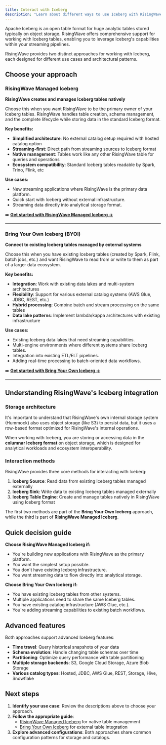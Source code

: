 ```yaml
---
title: Interact with Iceberg
description: "Learn about different ways to use Iceberg with RisingWave"
---
```


Apache Iceberg is an open table format for huge analytic tables stored typically on object storage. RisingWave offers comprehensive support for working with Iceberg tables, enabling you to leverage Iceberg's capabilities within your streaming pipelines.

RisingWave provides two distinct approaches for working with Iceberg, each designed for different use cases and architectural patterns.

## Choose your approach

### RisingWave Managed Iceberg

**RisingWave creates and manages Iceberg tables natively**

Choose this when you want RisingWave to be the primary owner of your Iceberg tables. RisingWave handles table creation, schema management, and the complete lifecycle while storing data in the standard Iceberg format.

**Key benefits:**
- **Simplified architecture**: No external catalog setup required with hosted catalog option
- **Streaming-first**: Direct path from streaming sources to Iceberg format
- **Native management**: Tables work like any other RisingWave table for queries and operations
- **Ecosystem compatibility**: Standard Iceberg tables readable by Spark, Trino, Flink, etc

**Use cases:**
- New streaming applications where RisingWave is the primary data platform.
- Quick start with Iceberg without external infrastructure.
- Streaming data directly into analytical storage format.

➡️ **[Get started with RisingWave Managed Iceberg →](/iceberg/managed/overview)**

---

### Bring Your Own Iceberg (BYOI)

**Connect to existing Iceberg tables managed by external systems**

Choose this when you have existing Iceberg tables (created by Spark, Flink, batch jobs, etc.) and want RisingWave to read from or write to them as part of a larger data ecosystem.

**Key benefits:**
- **Integration**: Work with existing data lakes and multi-system architectures
- **Flexibility**: Support for various external catalog systems (AWS Glue, JDBC, REST, etc.)
- **Hybrid processing**: Combine batch and stream processing on the same tables
- **Data lake patterns**: Implement lambda/kappa architectures with existing infrastructure

**Use cases:**
- Existing Iceberg data lakes that need streaming capabilities.
- Multi-engine environments where different systems share Iceberg tables.
- Integration into existing ETL/ELT pipelines.
- Adding real-time processing to batch-oriented data workflows.

➡️ **[Get started with Bring Your Own Iceberg →](/iceberg/byoi/overview)**

---

## Understanding RisingWave's Iceberg integration

### Storage architecture

It's important to understand that RisingWave's own internal storage system (Hummock) also uses object storage (like S3) to persist data, but it uses a row-based format optimized for RisingWave's internal operations.

When working with Iceberg, you are storing or accessing data in the **columnar Iceberg format** on object storage, which is designed for analytical workloads and ecosystem interoperability.

### Interaction methods

RisingWave provides three core methods for interacting with Iceberg:

1. **Iceberg Source**: Read data from existing Iceberg tables managed externally
2. **Iceberg Sink**: Write data to existing Iceberg tables managed externally  
3. **Iceberg Table Engine**: Create and manage tables natively in RisingWave using Iceberg format

The first two methods are part of the **Bring Your Own Iceberg** approach, while the third is part of **RisingWave Managed Iceberg**.

## Quick decision guide

**Choose RisingWave Managed Iceberg if:**
- You're building new applications with RisingWave as the primary platform.
- You want the simplest setup possible.
- You don't have existing Iceberg infrastructure.
- You want streaming data to flow directly into analytical storage.

**Choose Bring Your Own Iceberg if:**
- You have existing Iceberg tables from other systems.
- Multiple applications need to share the same Iceberg tables.
- You have existing catalog infrastructure (AWS Glue, etc.).
- You're adding streaming capabilities to existing batch workflows.

## Advanced features

Both approaches support advanced Iceberg features:

- **Time travel**: Query historical snapshots of your data
- **Schema evolution**: Handle changing table schemas over time
- **Partitioning**: Optimize query performance with table partitioning
- **Multiple storage backends**: S3, Google Cloud Storage, Azure Blob Storage
- **Various catalog types**: Hosted, JDBC, AWS Glue, REST, Storage, Hive, Snowflake

## Next steps

1. **Identify your use case**: Review the descriptions above to choose your approach.
2. **Follow the appropriate guide**:
   - [RisingWave Managed Iceberg](/iceberg/managed/overview) for native table management
   - [Bring Your Own Iceberg](/iceberg/byoi/overview) for external table integration
3. **Explore advanced configurations**: Both approaches share common configuration patterns for storage and catalogs.
